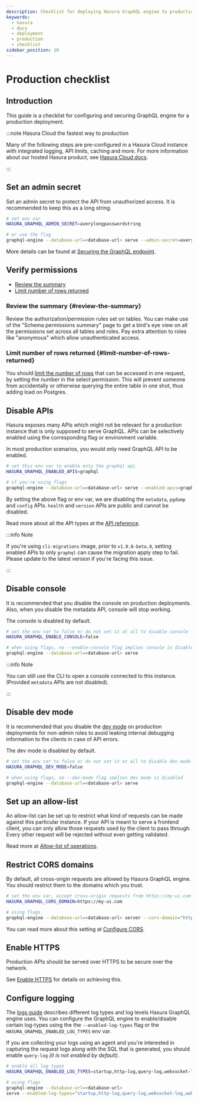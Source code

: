 ```yaml
---
description: Checklist for deploying Hasura GraphQL engine to production
keywords:
  - hasura
  - docs
  - deployment
  - production
  - checklist
sidebar_position: 10
---
```



# Production checklist

## Introduction

This guide is a checklist for configuring and securing GraphQL engine
for a production deployment.

:::note Hasura Cloud the fastest way to production

Many of the following steps are pre-configured in a Hasura Cloud
instance with integrated logging, API limits, caching and more. For more
information about our hosted Hasura product, see
[Hasura Cloud docs](/graphql/cloud/index.mdx/).

:::

## Set an admin secret

Set an admin secret to protect the API from unauthorized access. It is
recommended to keep this as a long string.

```bash
# set env var
HASURA_GRAPHQL_ADMIN_SECRET=averylongpasswordstring

# or use the flag
graphql-engine --database-url=<database-url> serve --admin-secret=averylongpasswordstring
```

More details can be found at [Securing the GraphQL endpoint](/graphql/core/deployment/securing-graphql-endpoint.mdx/).

## Verify permissions

- [Review the summary](/graphql/core/deployment/production-checklist.mdx#review-the-summary)
- [Limit number of rows returned](/graphql/core/deployment/production-checklist.mdx#limit-number-of-rows-returned)

### Review the summary {#review-the-summary}

Review the authorization/permission rules set on tables. You can make
use of the "Schema permissions summary" page to get a bird's eye view on
all the permissions set across all tables and roles. Pay extra attention
to roles like "anonymous" which allow unauthenticated access.

<Thumbnail
  src="/img/graphql/core/deployment/schema_permissions_summary.png"
  alt="Hasura console - Schema permissions summary"
  width="75%"
/>

### Limit number of rows returned {#limit-number-of-rows-returned}

You should [limit the number of rows](/graphql/core/auth/authorization/permission-rules.mdx#limit-rows-permissions) that can
be accessed in one request, by setting the number in the select
permission. This will prevent someone from accidentally or otherwise
querying the entire table in one shot, thus adding load on Postgres.

## Disable APIs

Hasura exposes many APIs which might not be relevant for a production
instance that is only supposed to serve GraphQL. APIs can be selectively
enabled using the corresponding flag or environment variable.

In most production scenarios, you would only need GraphQL API to be
enabled.

```bash
# set this env var to enable only the graphql api
HASURA_GRAPHQL_ENABLED_APIS=graphql

# if you're using flags
graphql-engine --database-url=<database-url> serve --enabled-apis=graphql
```

By setting the above flag or env var, we are disabling the `metadata`,
`pgdump` and `config` APIs. `health` and `version` APIs are public and
cannot be disabled.

Read more about all the API types at the
[API reference](/graphql/core/api-reference/index.mdx).

:::info Note

If you're using `cli-migrations` image, prior to `v1.0.0-beta.8`,
setting enabled APIs to only `graphql` can cause the migration apply
step to fail. Please update to the latest version if you're facing this
issue.

:::

## Disable console

It is recommended that you disable the console on production
deployments. Also, when you disable the metadata API, console will stop
working.

The console is disabled by default.

```bash
# set the env var to false or do not set it at all to disable console
HASURA_GRAPHQL_ENABLE_CONSOLE=false

# when using flags, no --enable-console flag implies console is disabled
graphql-engine --database-url=<database-url> serve
```

:::info Note

You can still use the CLI to open a console connected to this instance.
(Provided `metadata` APIs are not disabled).

:::

## Disable dev mode

It is recommended that you disable the [dev mode](/graphql/core/deployment/graphql-engine-flags/config-examples.mdx#dev-mode) on
production deployments for non-admin roles to avoid leaking internal
debugging information to the clients in case of API errors.

The dev mode is disabled by default.

```bash
# set the env var to false or do not set it at all to disable dev mode
HASURA_GRAPHQL_DEV_MODE=false

# when using flags, no --dev-mode flag implies dev mode is disabled
graphql-engine --database-url=<database-url> serve
```

## Set up an allow-list

An allow-list can be set up to restrict what kind of requests can be
made against this particular instance. If your API is meant to serve a
frontend client, you can only allow those requests used by the client to
pass through. Every other request will be rejected without even getting
validated.

Read more at [Allow-list of operations](/graphql/core/deployment/allow-list.mdx/).

## Restrict CORS domains

By default, all cross-origin requests are allowed by Hasura GraphQL
engine. You should restrict them to the domains which you trust.

```bash
# set the env var, accept cross-origin requests from https://my-ui.com
HASURA_GRAPHQL_CORS_DOMAIN=https://my-ui.com

# using flags
graphql-engine --database-url=<database-url> server --cors-domain="https://my-ui.com"
```

You can read more about this setting at [Configure CORS](/graphql/core/deployment/graphql-engine-flags/config-examples.mdx#configure-cors).

## Enable HTTPS

Production APIs should be served over HTTPS to be secure over the
network.

See [Enable HTTPS](/graphql/core/deployment/enable-https.mdx/) for details on achieving this.

## Configure logging

The [logs guide](/graphql/core/deployment/logging.mdx/) describes different log types and log levels
Hasura GraphQL engine uses. You can configure the GraphQL engine to
enable/disable certain log-types using the the `--enabled-log-types`
flag or the `HASURA_GRAPHQL_ENABLED_LOG_TYPES` env var.

If you are collecting your logs using an agent and you're interested in
capturing the request logs along with the SQL that is generated, you
should enable `query-log` *(it is not enabled by default)*.

```bash
# enable all log types
HASURA_GRAPHQL_ENABLED_LOG_TYPES=startup,http-log,query-log,websocket-log,webhook-log

# using flags
graphql-engine --database-url=<database-url>
serve --enabled-log-types="startup,http-log,query-log,websocket-log,webhook-log"
```
